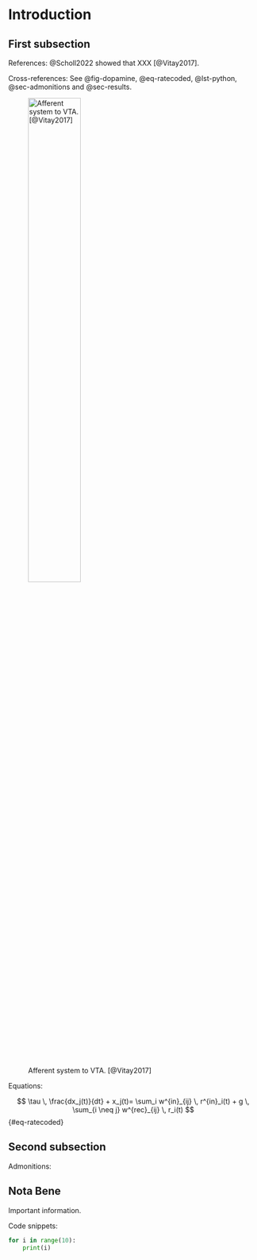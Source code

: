 # Introduction {#sec-introduction}

## First subsection

References: @Scholl2022 showed that XXX [@Vitay2017].

Cross-references: See @fig-dopamine, @eq-ratecoded, @lst-python, @sec-admonitions and @sec-results.

![Afferent system to VTA. [@Vitay2017]](img/dopamine.jpg){#fig-dopamine width=50%}

Equations:

$$
    \tau \, \frac{dx_j(t)}{dt} + x_j(t)= \sum_i w^{in}_{ij} \, r^{in}_i(t) + g \, \sum_{i \neq j} w^{rec}_{ij} \, r_i(t)
$$ {#eq-ratecoded}


## Second subsection {#sec-admonitions}

Admonitions:

::: {.callout-note}
## Nota Bene

Important information.
:::

Code snippets:

```{#lst-python .python lst-cap="Simple for loop in python"}
for i in range(10):
    print(i)
```